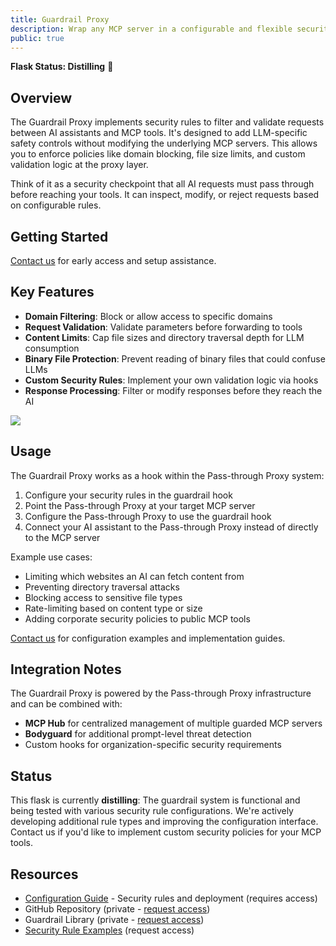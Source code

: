```yaml
---
title: Guardrail Proxy
description: Wrap any MCP server in a configurable and flexible security layer
public: true
---
```


**Flask Status: Distilling** 🧪

## Overview

The Guardrail Proxy implements security rules to filter and validate requests between AI assistants and MCP tools. It's designed to add LLM-specific safety controls without modifying the underlying MCP servers. This allows you to enforce policies like domain blocking, file size limits, and custom validation logic at the proxy layer.

Think of it as a security checkpoint that all AI requests must pass through before reaching your tools. It can inspect, modify, or reject requests based on configurable rules.

## Getting Started

[Contact us](https://civickey.typeform.com/to/uVH7CWJ5) for early access and setup assistance.

## Key Features

- **Domain Filtering**: Block or allow access to specific domains
- **Request Validation**: Validate parameters before forwarding to tools
- **Content Limits**: Cap file sizes and directory traversal depth for LLM consumption
- **Binary File Protection**: Prevent reading of binary files that could confuse LLMs
- **Custom Security Rules**: Implement your own validation logic via hooks
- **Response Processing**: Filter or modify responses before they reach the AI

<Frame caption="Guardrail in Action - Protecting against prompt injection attempts">
    <img
        src="/images/labs/projects/mcp-hub/guardrail-example.png"
        align="center"
        className="image-60 image-rounded"
    />
</Frame>

## Usage

The Guardrail Proxy works as a hook within the Pass-through Proxy system:

1. Configure your security rules in the guardrail hook
2. Point the Pass-through Proxy at your target MCP server
3. Configure the Pass-through Proxy to use the guardrail hook
4. Connect your AI assistant to the Pass-through Proxy instead of directly to the MCP server

Example use cases:
- Limiting which websites an AI can fetch content from
- Preventing directory traversal attacks
- Blocking access to sensitive file types
- Rate-limiting based on content type or size
- Adding corporate security policies to public MCP tools

[Contact us](https://civickey.typeform.com/to/uVH7CWJ5) for configuration examples and implementation guides.

## Integration Notes

The Guardrail Proxy is powered by the Pass-through Proxy infrastructure and can be combined with:
- **MCP Hub** for centralized management of multiple guarded MCP servers
- **Bodyguard** for additional prompt-level threat detection
- Custom hooks for organization-specific security requirements

## Status

This flask is currently **distilling**: The guardrail system is functional and being tested with various security rule configurations. We're actively developing additional rule types and improving the configuration interface. Contact us if you'd like to implement custom security policies for your MCP tools.

## Resources

- [Configuration Guide](/labs/private/guardrail-proxy) - Security rules and deployment (requires access)
- GitHub Repository (private - [request access](https://civickey.typeform.com/to/uVH7CWJ5))
- Guardrail Library (private - [request access](https://civickey.typeform.com/to/uVH7CWJ5))
- [Security Rule Examples](https://civickey.typeform.com/to/uVH7CWJ5) (request access)